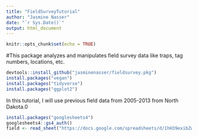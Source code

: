 ```yaml
---
title: "FieldSurveyTutorial"
author: "Jasmine Nasser"
date: "`r Sys.Date()`"
output: html_document
---
```


```r
knitr::opts_chunk$set(echo = TRUE)
```
#This package analyzes and manipulates field survey data like traps, tag numbers, locations, etc.

```R
devtools::install_github("jasminenasser/fieldsurvey.pkg")
install.packages("vegan")
install.packages("tidyverse")
install.packages("ggplot2")
```

In this tutorial, I will use previous field data from 2005-2013 from North Dakota.0

```R
install.packages("googlesheets4")
googlesheets4::gs4_auth()
field <- read_sheet("https://docs.google.com/spreadsheets/d/1hH39exibZwdQyr3IsLzxBMXpfCz0qVN-4mAe673PPpQ/edit?usp=sharing")

```


